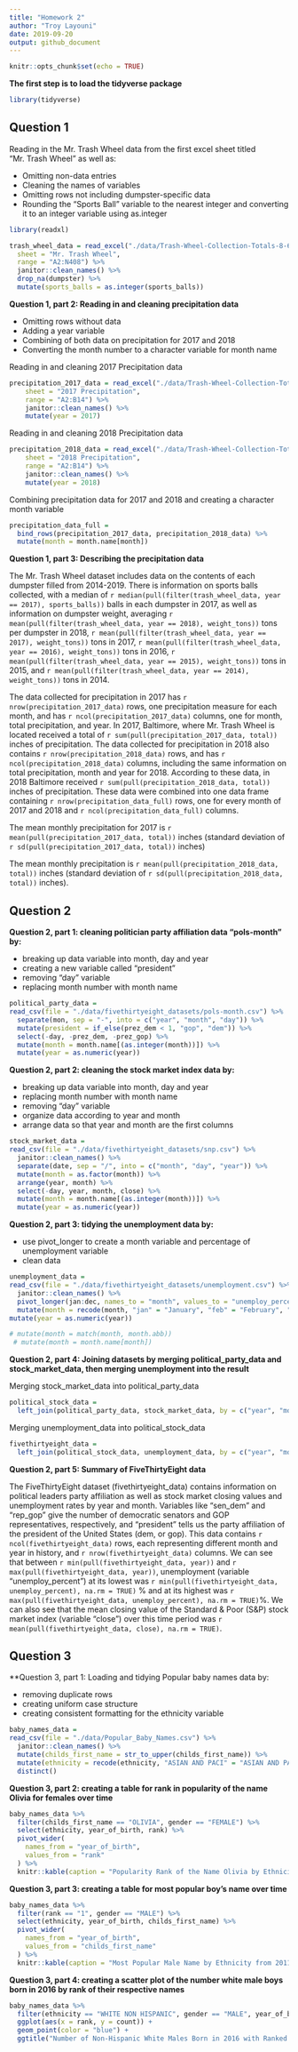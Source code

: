```yaml
---
title: "Homework 2"
author: "Troy Layouni"
date: 2019-09-20
output: github_document
---
```


```r
knitr::opts_chunk$set(echo = TRUE)
```


**The first step is to load the tidyverse package**

```r
library(tidyverse) 
```

## Question 1

Reading in the Mr. Trash Wheel data from the first excel sheet titled "Mr. Trash Wheel" as well as:

  * Omitting non-data entries 
  * Cleaning the names of variables
  * Omitting rows not including dumpster-specific data
  * Rounding the "Sports Ball" variable to the nearest integer and converting it to an integer variable using as.integer

```r
library(readxl)

trash_wheel_data = read_excel("./data/Trash-Wheel-Collection-Totals-8-6-19.xlsx",
  sheet = "Mr. Trash Wheel", 
  range = "A2:N408") %>% 
  janitor::clean_names() %>%
  drop_na(dumpster) %>% 
  mutate(sports_balls = as.integer(sports_balls))
```

**Question 1, part 2: Reading in and cleaning precipitation data**

  * Omitting rows without data
  * Adding a year variable
  * Combining of both data on precipitation for 2017 and 2018
  * Converting the month number to a character variable for month name

Reading in and cleaning 2017 Precipitation data

```r
precipitation_2017_data = read_excel("./data/Trash-Wheel-Collection-Totals-8-6-19.xlsx",
    sheet = "2017 Precipitation",
    range = "A2:B14") %>% 
    janitor::clean_names() %>%
    mutate(year = 2017) 
```

Reading in and cleaning 2018 Precipitation data

```r
precipitation_2018_data = read_excel("./data/Trash-Wheel-Collection-Totals-8-6-19.xlsx",
    sheet = "2018 Precipitation",
    range = "A2:B14") %>% 
    janitor::clean_names() %>%
    mutate(year = 2018)    
```

Combining precipitation data for 2017 and 2018 and creating a character month variable 

```r
precipitation_data_full =
  bind_rows(precipitation_2017_data, precipitation_2018_data) %>% 
  mutate(month = month.name[month])
```

**Question 1, part 3: Describing the precipitation data**

The Mr. Trash Wheel dataset includes data on the contents of each dumpster filled from 2014-2019. There is information on sports balls collected, with a median of `r median(pull(filter(trash_wheel_data, year == 2017), sports_balls))` balls in each dumpster in 2017, as well as information on dumpster weight, averaging  `r mean(pull(filter(trash_wheel_data, year == 2018), weight_tons))` tons per dumpster in 2018, `r mean(pull(filter(trash_wheel_data, year == 2017), weight_tons))` tons in 2017, `r mean(pull(filter(trash_wheel_data, year == 2016), weight_tons))` tons in 2016,  `r mean(pull(filter(trash_wheel_data, year == 2015), weight_tons))` tons in 2015, and `r mean(pull(filter(trash_wheel_data, year == 2014), weight_tons))` tons in 2014. 

The data collected for precipitation in 2017 has `r nrow(precipitation_2017_data)` rows, one precipitation measure for each month, and has `r ncol(precipitation_2017_data)` columns, one for month, total precipitation, and year. In 2017, Baltimore, where Mr. Trash Wheel is located received a total of `r sum(pull(precipitation_2017_data, total))` inches of precipitation. The data collected for precipitation in 2018 also contains `r nrow(precipitation_2018_data)` rows, and has `r ncol(precipitation_2018_data)` columns, including the same information on total precipitation, month and year for 2018. According to these data, in 2018 Baltimore received `r sum(pull(precipitation_2018_data, total))` inches of precipitation.
These data were combined into one data frame containing `r nrow(precipitation_data_full)` rows, one for every month of 2017 and 2018 and `r ncol(precipitation_data_full)` columns. 

The mean monthly precipitation for 2017 is `r mean(pull(precipitation_2017_data, total))` inches (standard deviation of `r sd(pull(precipitation_2017_data, total))` inches)

The mean monthly precipitation is `r mean(pull(precipitation_2018_data, total))` inches (standard deviation of `r sd(pull(precipitation_2018_data, total))` inches). 

## Question 2

**Question 2, part 1: cleaning politician party affiliation data "pols-month" by:**

* breaking up data variable into month, day and year 
* creating a new variable called "president"
* removing "day" variable
* replacing month number with month name 

```r
political_party_data = 
read_csv(file = "./data/fivethirtyeight_datasets/pols-month.csv") %>%
  separate(mon, sep = "-", into = c("year", "month", "day")) %>% 
  mutate(president = if_else(prez_dem < 1, "gop", "dem")) %>% 
  select(-day, -prez_dem, -prez_gop) %>% 
  mutate(month = month.name[(as.integer(month))]) %>% 
  mutate(year = as.numeric(year))
```

**Question 2, part 2: cleaning the stock market index data by:**

* breaking up data variable into month, day and year 
* replacing month number with month name 
* removing "day" variable 
* organize data according to year and month
* arrange data so that year and month are the first columns

```r
stock_market_data = 
read_csv(file = "./data/fivethirtyeight_datasets/snp.csv") %>%
  janitor::clean_names() %>% 
  separate(date, sep = "/", into = c("month", "day", "year")) %>% 
  mutate(month = as.factor(month)) %>% 
  arrange(year, month) %>%
  select(-day, year, month, close) %>% 
  mutate(month = month.name[(as.integer(month))]) %>% 
  mutate(year = as.numeric(year))
```

**Question 2, part 3: tidying the unemployment data by:** 

* use pivot_longer to create a month variable and percentage of unemployment variable 
* clean data 

```r
unemployment_data = 
read_csv(file = "./data/fivethirtyeight_datasets/unemployment.csv") %>%
  janitor::clean_names() %>% 
  pivot_longer(jan:dec, names_to = "month", values_to = "unemploy_percent") %>% 
  mutate(month = recode(month, "jan" = "January", "feb" = "February", "mar" = "March", "apr" = "April", "jun" = "June", "jul" = "July", "aug" = "August", "sep" = "September", "oct" = "October", "nov" = "November", "dec" = "December")) %>% 
mutate(year = as.numeric(year))

# mutate(month = match(month, month.abb)) 
 # mutate(month = month.name[month]) 
```

**Question 2, part 4: Joining datasets by merging political_party_data and stock_market_data, then merging unemployment into the result**

Merging stock_market_data into political_party_data

```r
political_stock_data = 
  left_join(political_party_data, stock_market_data, by = c("year", "month"))
```

Merging unemployment_data into political_stock_data

```r
fivethirtyeight_data = 
  left_join(political_stock_data, unemployment_data, by = c("year", "month"))
```

**Question 2, part 5: Summary of FiveThirtyEight data**


The FiveThirtyEight dataset (fivethirtyeight_data) contains information on political leaders party affiliation as well as stock market closing values and unemployment rates by year and month. Variables like "sen_dem" and "rep_gop" give the number of democratic senators and GOP representatives, respectively, and "president" tells us the party affiliation of the president of the United States (dem, or gop). This data contains `r ncol(fivethirtyeight_data)` rows, each representing different month and year in history, and `r nrow(fivethirtyeight_data)` columns. We can see that between `r min(pull(fivethirtyeight_data, year))` and `r max(pull(fivethirtyeight_data, year))`, unemployment (variable "unemploy_percent") at its lowest was `r min(pull(fivethirtyeight_data, unemploy_percent), na.rm = TRUE)` % and at its highest was `r max(pull(fivethirtyeight_data, unemploy_percent), na.rm = TRUE)`%. We can also see that the mean closing value of the Standard & Poor (S&P) stock market index (variable "close") over this time period was `r mean(pull(fivethirtyeight_data, close), na.rm = TRUE)`.

## Question 3

**Question 3, part 1: Loading and tidying Popular baby names data by:

* removing duplicate rows 
* creating uniform case structure
* creating consistent formatting for the ethnicity variable

```r
baby_names_data = 
read_csv(file = "./data/Popular_Baby_Names.csv") %>%
  janitor::clean_names() %>% 
  mutate(childs_first_name = str_to_upper(childs_first_name)) %>%
  mutate(ethnicity = recode(ethnicity, "ASIAN AND PACI" = "ASIAN AND PACIFIC ISLANDER", "BLACK NON HISP" = "BLACK NON HISPANIC", "WHITE NON HISP" = "WHITE NON HISPANIC")) %>% 
  distinct()
```

**Question 3, part 2: creating a table for rank in popularity of the name Olivia for females over time**

```r
baby_names_data %>%
  filter(childs_first_name == "OLIVIA", gender == "FEMALE") %>% 
  select(ethnicity, year_of_birth, rank) %>% 
  pivot_wider(
    names_from = "year_of_birth",
    values_from = "rank"
  ) %>% 
  knitr::kable(caption = "Popularity Rank of the Name Olivia by Ethnicity from 2011-2016")
```

**Question 3, part 3: creating a table for most popular boy's name over time**

```r
baby_names_data %>%
  filter(rank == "1", gender == "MALE") %>% 
  select(ethnicity, year_of_birth, childs_first_name) %>% 
  pivot_wider(
    names_from = "year_of_birth",
    values_from = "childs_first_name"
  ) %>% 
  knitr::kable(caption = "Most Popular Male Name by Ethnicity from 2011-2016")
```

**Question 3, part  4: creating a scatter plot of the number white male boys born in 2016 by rank of their respective names**

```r
baby_names_data %>%
  filter(ethnicity == "WHITE NON HISPANIC", gender == "MALE", year_of_birth == "2016") %>% 
  ggplot(aes(x = rank, y = count)) +
  geom_point(color = "blue") +
  ggtitle("Number of Non-Hispanic White Males Born in 2016 with Ranked Names")
```








